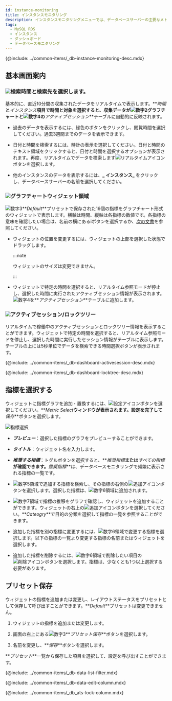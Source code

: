 ```yaml
---
id: instance-monitoring
title: インスタンスモニタリング
description: インスタンスモニタリングメニューでは、データベースサーバーの主要なメトリックに関する詳細情報をリアルタイムに確認できます。
tags:
  - MySQL RDS
  - インスタンス
  - ダッシュボード
  - データベースモニタリング
---
```



{@include: ../common-items/_db-instance-monitoring-desc.mdx}

## 基本画面案内

<ProdImg img='db-instance-monitoring.png' desc='인스턴스 모니터링' />

### ![](/img/number-01.png)検索時間と検索先を選択します。

基本的に、直近10分間の収集されたデータをリアルタイムで表示します。**_時間_**と**_インスタンス_**項目で時間と対象を選択すると、収集データが![数字2](/img/number-02.png)グラフチャートと![数字4](/img/number-04.png)の**_アクティブセッション_**テーブルに自動的に反映されます。

-   過去のデータを表示するには、緑色のボタンをクリックし、閲覧時間を選択してください。過去3週間までのデータを表示できます。 

-   日付と時間を検索するには、時計の表示を選択してください。日付と時間のテキスト領域をクリックすると、日付と時間を選択するオプションが表示されます。再度、リアルタイムでデータを検索します![リアルタイムアイコン](/img/ico-play-time.svg)ボタンを選択します。

-   他のインスタンスのデータを表示するには、**_ インスタンス_** をクリックし、データベースサーバーの名前を選択してください。

### ![](/img/number-02.png)グラフチャートウィジェット領域

![数字3](/img/number-03.png)**_Default_**プリセットで保存された16個の指標をグラフチャート形式のウィジェットで表示します。横軸は時間、縦軸は各指標の数値です。各指標の意味を確認したい場合は、名前の横にある<span class='mark'>i</span>ボタンを選択するか、[次の文書](metrics-data-list)を参照してください。

-   ウィジェットの位置を変更するには、ウィジェットの上部を選択した状態でドラッグします。

    :::note

    ウィジェットのサイズは変更できません。

    :::

-   ウィジェットで特定の時間を選択すると、リアルタイム参照モードが停止し、選択した時間に実行されたアクティブセッション情報が表示されます。![数字4](/img/number-04.png)を**_アクティブセッション_**テーブルに追加します。

### ![](/img/number-04.png)アクティブセッション/ロックツリー

リアルタイムで稼働中のアクティブセッションとロックツリー情報を表示することができます。ウィジェットで特定の時間を選択すると、リアルタイム参照モードを停止し、選択した時間に実行したセッション情報がテーブルに表示します。テーブルの上には5秒単位でデータを検索できる時間選択ボタンが表示されます。

{@include: ../common-items/_db-dashboard-activesession-desc.mdx}

{@include: ../common-items/_db-dashboard-locktree-desc.mdx}

## 指標を選択する

ウィジェットに指標グラフを追加・置換するには、![設定アイコン](/img/ico-setting.svg)ボタンを選択してください。**_Metric Select_**ウィンドウが表示されます。設定を完了して**_保存_**ボタンを選択します。

![指標選択](/img/mysql-rds-merics-select.png)

-   **_プレビュー_**：選択した指標のグラフをプレビューすることができます。

-   **_タイトル_**：ウィジェット名を入力します。

-   **_推奨する指標_**：トグルボタンを選択すると、**_推奨指標_**または**_すべての指標_**が確認できます。**_推奨指標_**は、データベースモニタリングで頻繁に表示される指標の一覧です。

-   ![数字5](/img/number-05.png)領域で追加する指標を検索し、その指標の右側の![追加アイコン](/img/ico-add.svg)ボタンを選択します。選択した指標は、![数字6](/img/number-06.png)領域に追加されます。

-   ![数字7](/img/ic-number-07.svg)領域で指標の推移をグラフで確認し、ウィジェットを追加することができます。ウィジェットの右上の![追加アイコン](/img/ico-add.svg)ボタンを選択してください。**_Cateogry_**で目的の分類を選択して指標の一覧を参照することができます。

-   追加した指標を別の指標に変更するには、![数字6](/img/number-06.png)領域で変更する指標を選択します。以下の指標の一覧より変更する指標の名前またはウィジェットを選択します。

-   追加した指標を削除するには、![数字6](/img/number-06.png)領域で削除したい項目の![削除アイコン](/img/ico-trash.svg)ボタンを選択します。指標は、少なくとも1つ以上選択する必要があります。

## プリセット保存

ウィジェットの指標を追加または変更し、レイアウトステータスをプリセットとして保存して呼び出すことができます。**_Default_**プリセットは変更できません。 

1.  ウィジェットの指標を追加または変更します。

2.  画面の右上にある![数字3](/img/number-03.png)**_プリセット保存_**ボタンを選択します。 

3.  名前を変更し、**_保存_**ボタンを選択します。

**_プリセット_**一覧から保存した項目を選択して、設定を呼び出すことができます。

<!-- 데이터 필터링 -->

{@include: ../common-items/_db-data-list-filter.mdx}

<!-- 컬럼 변경하기 -->

{@include: ../common-items/_db-data-edit-column.mdx}

<!-- 컬럼 목록 추가 -->

{@include: ../common-items/_db_ats-lock-column.mdx}    
